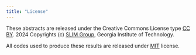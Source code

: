 ```yaml
---
title: "License"
---
```


These abstracts are released under the Creative Commons License type [CC BY]. 2024 Copyrights (c) [SLIM Group], Georgia Institute of Technology.

All codes used to produce these results are released under [MIT](./LICENSE) license.

[CC BY]:https://creativecommons.org/licenses/by/4.0/
[SLIM Group]:https://slim.gatech.edu